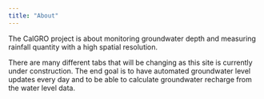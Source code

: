 ```yaml
---
title: "About"
---
```


The CalGRO project is about monitoring groundwater depth and measuring rainfall quantity with a high spatial resolution.

There are many different tabs that will be changing as this site is currently under construction. The end goal is to have automated groundwater level updates every day and to be able to calculate groundwater recharge from the water level data.